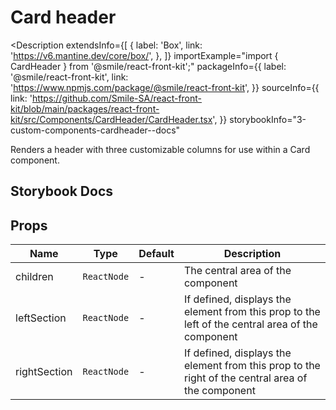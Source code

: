
# Card header

<Description
  extendsInfo={[
    {
      label: 'Box',
      link: 'https://v6.mantine.dev/core/box/',
    },
  ]}
  importExample="import { CardHeader } from '@smile/react-front-kit';"
  packageInfo={{
    label: '@smile/react-front-kit',
    link: 'https://www.npmjs.com/package/@smile/react-front-kit',
  }}
  sourceInfo={{
    link: 'https://github.com/Smile-SA/react-front-kit/blob/main/packages/react-front-kit/src/Components/CardHeader/CardHeader.tsx',
  }}
  storybookInfo="3-custom-components-cardheader--docs"
>
  Renders a header with three customizable columns for use within a Card
  component.
</Description>

## Storybook Docs

<StorybookEmbed storyId="3-custom-components-cardheader--docs" height="820" />

## Props

| Name                 | Type        | Default | Description                                                                                       |
| -------------------- | ----------- | ------- | ------------------------------------------------------------------------------------------------- |
| children <Required/> | `ReactNode` | -       | The central area of the component                                                                 |
| leftSection          | `ReactNode` | -       | If defined, displays the element from this prop to the left of the central area of the component  |
| rightSection         | `ReactNode` | -       | If defined, displays the element from this prop to the right of the central area of the component |

